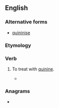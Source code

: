 ==English==

===Alternative forms===
* [[quininise]]

===Etymology===
{{suffix|en|quinine|ize|alt1=quinin(e)}}

===Verb===
{{en-verb|quininiz}}

# {{lb|en|obsolete}} To treat with [[quinine]].
#* {{quote-book|lang=en|title=Transactions of the American Medical Association|volume=23|year=1872|url=http://books.google.com/books?id=Kg9YAAAAMAAJ&dq=%22quininize%22&pg=PA393#v=onepage&q=%22quininize%22&f=false|passage=You have only to '''quininize''' your patient on the day preceding, and continue it until the 7th, 14th, or 21st days shall have passed, to break up the disease.}}

===Anagrams===
* {{anagrams|en|a=eiiinnquz|quinizine}}
